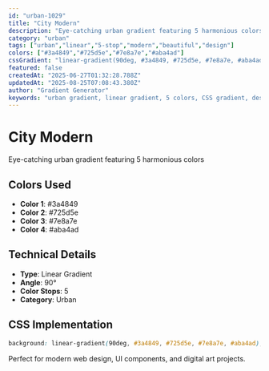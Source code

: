 ```yaml
---
id: "urban-1029"
title: "City Modern"
description: "Eye-catching urban gradient featuring 5 harmonious colors"
category: "urban"
tags: ["urban","linear","5-stop","modern","beautiful","design"]
colors: ["#3a4849","#725d5e","#7e8a7e","#aba4ad"]
cssGradient: "linear-gradient(90deg, #3a4849, #725d5e, #7e8a7e, #aba4ad)"
featured: false
createdAt: "2025-06-27T01:32:28.788Z"
updatedAt: "2025-08-25T07:08:43.380Z"
author: "Gradient Generator"
keywords: "urban gradient, linear gradient, 5 colors, CSS gradient, design, #3a4849, #725d5e, #7e8a7e, #aba4ad"
---
```


# City Modern

Eye-catching urban gradient featuring 5 harmonious colors

## Colors Used
- **Color 1**: #3a4849
- **Color 2**: #725d5e
- **Color 3**: #7e8a7e
- **Color 4**: #aba4ad

## Technical Details
- **Type**: Linear Gradient
- **Angle**: 90°
- **Color Stops**: 5
- **Category**: Urban

## CSS Implementation
```css
background: linear-gradient(90deg, #3a4849, #725d5e, #7e8a7e, #aba4ad);
```

Perfect for modern web design, UI components, and digital art projects.
